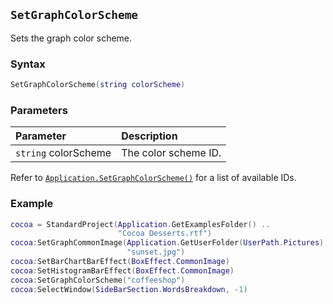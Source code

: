::: {.minipage data-latex="{\textwidth}"}
## `SetGraphColorScheme`

Sets the graph color scheme.

### Syntax {-}

``` .lua
SetGraphColorScheme(string colorScheme)
```

### Parameters {-}

**Parameter** | **Description**
| :-- | :-- |
| `string` colorScheme | The color scheme ID. |

Refer to [`Application.SetGraphColorScheme()`](#app-setstippleshape) for a list of available IDs.

### Example {-}

``` .lua
cocoa = StandardProject(Application.GetExamplesFolder() ..
                        "Cocoa Desserts.rtf")
cocoa:SetGraphCommonImage(Application.GetUserFolder(UserPath.Pictures) ..
                          "sunset.jpg")
cocoa:SetBarChartBarEffect(BoxEffect.CommonImage)
cocoa:SetHistogramBarEffect(BoxEffect.CommonImage)
cocoa:SetGraphColorScheme("coffeeshop")
cocoa:SelectWindow(SideBarSection.WordsBreakdown, -1)
```
:::
